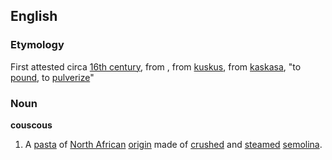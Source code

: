 ==English==

===Etymology===
First attested circa [[w:16th century|16th century]], from {{F.}}, from {{Ar.}} [[kuskus]], from [[kaskasa]], "to [[pound]], to [[pulverize]]"

===Noun===
'''couscous''' {{wikipedia}}
#A [[pasta]] of [[North Africa]]n [[origin]] made of [[crush]]ed and [[steam]]ed [[semolina]].